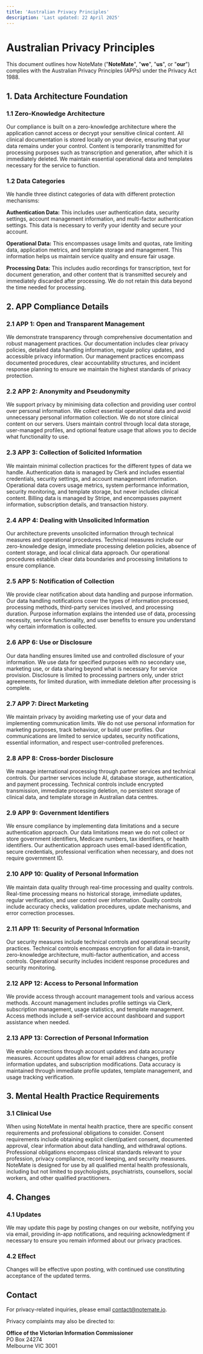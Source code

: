 ```yaml
---
title: 'Australian Privacy Principles'
description: 'Last updated: 22 April 2025'
---
```


# Australian Privacy Principles

This document outlines how NoteMate ("**NoteMate**", "**we**", "**us**", or "**our**") complies with the Australian Privacy Principles (APPs) under the Privacy Act 1988.

## 1. Data Architecture Foundation

### 1.1 Zero-Knowledge Architecture

Our compliance is built on a zero-knowledge architecture where the application cannot access or decrypt your sensitive clinical content. All clinical documentation is stored locally on your device, ensuring that your data remains under your control. Content is temporarily transmitted for processing purposes such as transcription and generation, after which it is immediately deleted. We maintain essential operational data and templates necessary for the service to function.

### 1.2 Data Categories

We handle three distinct categories of data with different protection mechanisms:

**Authentication Data:** This includes user authentication data, security settings, account management information, and multi-factor authentication settings. This data is necessary to verify your identity and secure your account.

**Operational Data:** This encompasses usage limits and quotas, rate limiting data, application metrics, and template storage and management. This information helps us maintain service quality and ensure fair usage.

**Processing Data:** This includes audio recordings for transcription, text for document generation, and other content that is transmitted securely and immediately discarded after processing. We do not retain this data beyond the time needed for processing.

## 2. APP Compliance Details

### 2.1 APP 1: Open and Transparent Management

We demonstrate transparency through comprehensive documentation and robust management practices. Our documentation includes clear privacy policies, detailed data handling information, regular policy updates, and accessible privacy information. Our management practices encompass documented procedures, clear accountability structures, and incident response planning to ensure we maintain the highest standards of privacy protection.

### 2.2 APP 2: Anonymity and Pseudonymity

We support privacy by minimising data collection and providing user control over personal information. We collect essential operational data and avoid unnecessary personal information collection. We do not store clinical content on our servers. Users maintain control through local data storage, user-managed profiles, and optional feature usage that allows you to decide what functionality to use.

### 2.3 APP 3: Collection of Solicited Information

We maintain minimal collection practices for the different types of data we handle. Authentication data is managed by Clerk and includes essential credentials, security settings, and account management information. Operational data covers usage metrics, system performance information, security monitoring, and template storage, but never includes clinical content. Billing data is managed by Stripe, and encompasses payment information, subscription details, and transaction history.

### 2.4 APP 4: Dealing with Unsolicited Information

Our architecture prevents unsolicited information through technical measures and operational procedures. Technical measures include our zero-knowledge design, immediate processing deletion policies, absence of content storage, and local clinical data approach. Our operational procedures establish clear data boundaries and processing limitations to ensure compliance.

### 2.5 APP 5: Notification of Collection

We provide clear notification about data handling and purpose information. Our data handling notifications cover the types of information processed, processing methods, third-party services involved, and processing duration. Purpose information explains the intended use of data, processing necessity, service functionality, and user benefits to ensure you understand why certain information is collected.

### 2.6 APP 6: Use or Disclosure

Our data handling ensures limited use and controlled disclosure of your information. We use data for specified purposes with no secondary use, marketing use, or data sharing beyond what is necessary for service provision. Disclosure is limited to processing partners only, under strict agreements, for limited duration, with immediate deletion after processing is complete.

### 2.7 APP 7: Direct Marketing

We maintain privacy by avoiding marketing use of your data and implementing communication limits. We do not use personal information for marketing purposes, track behaviour, or build user profiles. Our communications are limited to service updates, security notifications, essential information, and respect user-controlled preferences.

### 2.8 APP 8: Cross-border Disclosure

We manage international processing through partner services and technical controls. Our partner services include AI, database storage, authentication, and payment processing. Technical controls include encrypted transmission, immediate processing deletion, no persistent storage of clinical data, and template storage in Australian data centres.

### 2.9 APP 9: Government Identifiers

We ensure compliance by implementing data limitations and a secure authentication approach. Our data limitations mean we do not collect or store government identifiers, Medicare numbers, tax identifiers, or health identifiers. Our authentication approach uses email-based identification, secure credentials, professional verification when necessary, and does not require government ID.

### 2.10 APP 10: Quality of Personal Information

We maintain data quality through real-time processing and quality controls. Real-time processing means no historical storage, immediate updates, regular verification, and user control over information. Quality controls include accuracy checks, validation procedures, update mechanisms, and error correction processes.

### 2.11 APP 11: Security of Personal Information

Our security measures include technical controls and operational security practices. Technical controls encompass encryption for all data in-transit, zero-knowledge architecture, multi-factor authentication, and access controls. Operational security includes incident response procedures and security monitoring.

### 2.12 APP 12: Access to Personal Information

We provide access through account management tools and various access methods. Account management includes profile settings via Clerk, subscription management, usage statistics, and template management. Access methods include a self-service account dashboard and support assistance when needed.

### 2.13 APP 13: Correction of Personal Information

We enable corrections through account updates and data accuracy measures. Account updates allow for email address changes, profile information updates, and subscription modifications. Data accuracy is maintained through immediate profile updates, template management, and usage tracking verification.

## 3. Mental Health Practice Requirements

### 3.1 Clinical Use

When using NoteMate in mental health practice, there are specific consent requirements and professional obligations to consider. Consent requirements include obtaining explicit client/patient consent, documented approval, clear information about data handling, and withdrawal options. Professional obligations encompass clinical standards relevant to your profession, privacy compliance, record keeping, and security measures. NoteMate is designed for use by all qualified mental health professionals, including but not limited to psychologists, psychiatrists, counsellors, social workers, and other qualified practitioners.

## 4. Changes

### 4.1 Updates

We may update this page by posting changes on our website, notifying you via email, providing in-app notifications, and requiring acknowledgment if necessary to ensure you remain informed about our privacy practices.

### 4.2 Effect

Changes will be effective upon posting, with continued use constituting acceptance of the updated terms.

## Contact

For privacy-related inquiries, please email contact@notemate.io.

Privacy complaints may also be directed to:  
  
**Office of the Victorian Information Commissioner**  
PO Box 24274  
Melbourne VIC 3001
